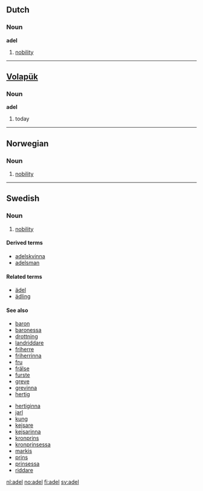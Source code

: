 ==Dutch==
===Noun===
'''adel''' {{m}}

# [[nobility]]

----
==[[Volapük]]==
===Noun===
'''adel'''

# today

----
==Norwegian==
===Noun===
{{no-noun-mu|adel}}

#[[nobility]]

----
==Swedish==

===Noun===
{{sv-noun-unc-irreg-c|2=adeln}} 
# [[nobility]]

====Derived terms====
* [[adelskvinna]]
* [[adelsman]]

====Related terms====
* [[ädel]]
* [[ädling]]

====See also====
{{top}}
* [[baron]] {{m}}
* [[baronessa]] {{f}}
* [[drottning]] {{f}}
* [[landriddare]] {{m}}
* [[friherre]] {{m}}
* [[friherrinna]] {{f}}
* [[fru]] {{f}}
* [[frälse]]
* [[furste]] {{m}}
* [[greve]] {{m}}
* [[grevinna]] {{f}}
* [[hertig]] {{m}}
{{mid}}
* [[hertiginna]] {{f}}
* [[jarl]] {{m}}
* [[kung]] {{m}}
* [[kejsare]] {{m}}
* [[kejsarinna]] {{f}}
* [[kronprins]] {{m}}
* [[kronprinsessa]] {{f}}
* [[markis]] {{m}}
* [[prins]] {{m}}
* [[prinsessa]] {{f}}
* [[riddare]] {{m}}
{{bottom}}

[[nl:adel]]
[[no:adel]]
[[fi:adel]]
[[sv:adel]]